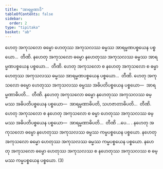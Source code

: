 ```yaml
---
title: "အာရမ္မဏာဒိ"
tableOfContents: false
sidebar:
  order: 2
type: "tipitaka"
basket: "ab"
---
```



<DynamicBreadcrumb />

<Division number="35">

<Paragraph number="57">
ဟေတု အကုသလော ဓမ္မော ဟေတုဿ အကုသလဿ ဓမ္မဿ အာရမ္မဏပစ္စယေန ပစ္စယော…  တီဏိ.
</Paragraph>

<Paragraph number="58">
နဟေတု အကုသလော ဓမ္မော နဟေတုဿ အကုသလဿ ဓမ္မဿ အာရမ္မဏပစ္စယေန ပစ္စယော…  တီဏိ.
</Paragraph>

<Paragraph number="59">
ဟေတု အကုသလော စ နဟေတု အကုသလော စ ဓမ္မာ ဟေတုဿ အကုသလဿ ဓမ္မဿ အာရမ္မဏပစ္စယေန ပစ္စယော…  တီဏိ.
</Paragraph>

</Division>
<Division number="36">

<Paragraph number="60">
ဟေတု အကုသလော ဓမ္မော ဟေတုဿ အကုသလဿ ဓမ္မဿ အဓိပတိပစ္စယေန ပစ္စယော—  အာရမ္မဏာဓိပတိ…  တီဏိ.
</Paragraph>

<Paragraph number="61">
နဟေတု အကုသလော ဓမ္မော နဟေတုဿ အကုသလဿ ဓမ္မဿ အဓိပတိပစ္စယေန ပစ္စယော—  အာရမ္မဏာဓိပတိ, သဟဇာတာဓိပတိ…  တီဏိ.
</Paragraph>

<Paragraph number="62">
ဟေတု အကုသလော စ နဟေတု အကုသလော စ ဓမ္မာ ဟေတုဿ အကုသလဿ ဓမ္မဿ အဓိပတိပစ္စယေန ပစ္စယော—  အာရမ္မဏာဓိပတိ…  တီဏိ …ပေ… .
</Paragraph>

</Division>
<Division number="37">

<Paragraph number="63">
နဟေတု အကုသလော ဓမ္မော နဟေတုဿ အကုသလဿ ဓမ္မဿ ကမ္မပစ္စယေန ပစ္စယော. နဟေတု အကုသလော ဓမ္မော ဟေတုဿ အကုသလဿ ဓမ္မဿ ကမ္မပစ္စယေန ပစ္စယော. နဟေတု အကုသလော ဓမ္မော ဟေတုဿ အကုသလဿ စ နဟေတုဿ အကုသလဿ စ ဓမ္မဿ ကမ္မပစ္စယေန ပစ္စယော. (3)
</Paragraph>
</Division>